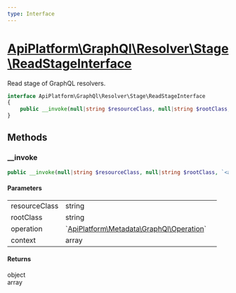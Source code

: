```yaml
---
type: Interface
---
```


# [ApiPlatform\GraphQl\Resolver\Stage\ReadStageInterface](/docs/reference/GraphQl/Resolver/Stage/ReadStageInterface)

Read stage of GraphQL resolvers.


```php
interface ApiPlatform\GraphQl\Resolver\Stage\ReadStageInterface
{
    public __invoke(null|string $resourceClass, null|string $rootClass, `<a href="/docs/reference/Metadata/GraphQl/Operation">ApiPlatform\Metadata\GraphQl\Operation</a>` $operation, array $context): object|array
}
```
## Methods

### __invoke



```php
public __invoke(null|string $resourceClass, null|string $rootClass, `<a href="/docs/reference/Metadata/GraphQl/Operation">ApiPlatform\Metadata\GraphQl\Operation</a>` $operation, array $context): object|array
```

#### Parameters

<table><tbody>
<tr><td>resourceClass</td><td>string</td><td></td></tr><tr><td>rootClass</td><td>string</td><td></td></tr><tr><td>operation</td><td>`<a href="/docs/reference/Metadata/GraphQl/Operation">ApiPlatform\Metadata\GraphQl\Operation</a>`</td><td></td></tr><tr><td>context</td><td>array</td><td></td></tr>
</tbody>
</table>

#### Returns

object<br />array
